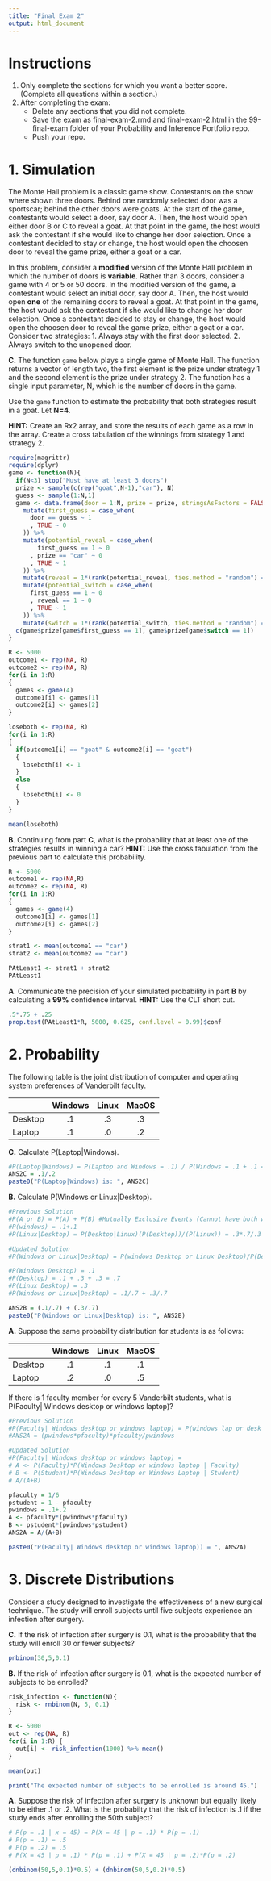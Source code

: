 ```yaml
---
title: "Final Exam 2"
output: html_document
---
```

# Instructions

1. Only complete the sections for which you want a better score.  (Complete all questions within a section.)
2. After completing the exam:
   + Delete any sections that you did not complete.
   + Save the exam as final-exam-2.rmd and final-exam-2.html in the 99-final-exam folder of your Probability and Inference Portfolio repo.
   + Push your repo.
   
# 1. Simulation

The Monte Hall problem is a classic game show.  Contestants on the show where shown three doors.  Behind one randomly selected door was a sportscar; behind the other doors were goats.
At the start of the game, contestants would select a door, say door A.  Then, the host would open either door B or C to reveal a goat.  At that point in the game, the host would ask the contestant if she would like to change her door selection.  Once a contestant decided to stay or change, the host would open the choosen door to reveal the game prize, either a goat or a car.

In this problem, consider a **modified** version of the Monte Hall problem in which the number of doors is **variable**.  Rather than 3 doors, consider a game with 4 or 5 or 50 doors.  In the modified version of the game, a contestant would select an initial door, say door A.  Then, the host would open **one** of the remaining doors to reveal a goat.  At that point in the game, the host would ask the contestant if she would like to change her door selection.  Once a contestant decided to stay or change, the host would open the choosen door to reveal the game prize, either a goat or a car.
Consider two strategies:
  1. Always stay with the first door selected.
  2. Always switch to the unopened door.
  
**C.** The function `game` below plays a single game of Monte Hall.  The function returns a vector of length two, the first element is the prize under strategy 1 and the second element is the prize under strategy 2.  The function has a single input parameter, N, which is the number of doors in the game.

Use the `game` function to estimate the probability that both strategies result in a goat. Let **N=4**.

**HINT:** Create an Rx2 array, and store the results of each game as a row in the array.  Create a cross tabulation of the winnings from strategy 1 and strategy 2.

```r
require(magrittr)
require(dplyr)
game <- function(N){
  if(N<3) stop("Must have at least 3 doors")
  prize <- sample(c(rep("goat",N-1),"car"), N)
  guess <- sample(1:N,1)
  game <- data.frame(door = 1:N, prize = prize, stringsAsFactors = FALSE) %>% 
    mutate(first_guess = case_when(
      door == guess ~ 1
      , TRUE ~ 0
    )) %>% 
    mutate(potential_reveal = case_when(
        first_guess == 1 ~ 0
      , prize == "car" ~ 0
      , TRUE ~ 1
    )) %>% 
    mutate(reveal = 1*(rank(potential_reveal, ties.method = "random") == 3)) %>% 
    mutate(potential_switch = case_when(
      first_guess == 1 ~ 0
      , reveal == 1 ~ 0
      , TRUE ~ 1
    )) %>% 
    mutate(switch = 1*(rank(potential_switch, ties.method = "random") == 3))
  c(game$prize[game$first_guess == 1], game$prize[game$switch == 1])
}
```

```r
R <- 5000
outcome1 <- rep(NA, R)
outcome2 <- rep(NA, R)
for(i in 1:R)
{
  games <- game(4)
  outcome1[i] <- games[1]
  outcome2[i] <- games[2]
}

loseboth <- rep(NA, R)
for(i in 1:R)
{
  if(outcome1[i] == "goat" & outcome2[i] == "goat")
  {
    loseboth[i] <- 1
  }
  else
  {
    loseboth[i] <- 0
  }
}

mean(loseboth)
```


**B**. Continuing from part **C**, what is the probability that at least one of the strategies results in winning a car?
**HINT:** Use the cross tabulation from the previous part to calculate this probability.

```r
R <- 5000
outcome1 <- rep(NA,R)
outcome2 <- rep(NA, R)
for(i in 1:R)
{
  games <- game(4)
  outcome1[i] <- games[1]
  outcome2[i] <- games[2]
}

strat1 <- mean(outcome1 == "car")
strat2 <- mean(outcome2 == "car")

PAtLeast1 <- strat1 + strat2
PAtLeast1
```


**A**. Communicate the precision of your simulated probability in part **B** by calculating a **99\%** confidence interval.
**HINT:** Use the CLT short cut.

```r
.5*.75 + .25
prop.test(PAtLeast1*R, 5000, 0.625, conf.level = 0.99)$conf
```


# 2. Probability

The following table is the joint distribution of computer and operating system preferences of Vanderbilt faculty.

| | Windows | Linux | MacOS |
|:--|:--:|:--:|:--:|
| Desktop | .1 | .3 | .3 |
| Laptop | .1 | .0 | .2 |

**C.** Calculate P(Laptop|Windows).

```r
#P(Laptop|Windows) = P(Laptop and Windows = .1) / P(Windows = .1 + .1 = .2)
ANS2C = .1/.2
paste0("P(Laptop|Windows) is: ", ANS2C)
```


**B.** Calculate P(Windows or Linux|Desktop).

```r
#Previous Solution
#P(A or B) = P(A) + P(B) #Mutually Exclusive Events (Cannot have both windows and linux|desktop)
#P(windows) = .1+.1
#P(Linux|Desktop) = P(Desktop|Linux)(P(Desktop))/(P(Linux)) = .3*.7/.3

#Updated Solution
#P(Windows or Linux|Desktop) = P(windows Desktop or Linux Desktop)/P(Desktop) = P(Windows Desktop)/P(desktop) + P(Linux Desktop)/P(Desktop)

#P(Windows Desktop) = .1
#P(Desktop) = .1 + .3 + .3 = .7
#P(Linux Desktop) = .3
#P(Windows or Linux|Desktop) = .1/.7 + .3/.7

ANS2B = (.1/.7) + (.3/.7)
paste0("P(Windows or Linux|Desktop) is: ", ANS2B)
```

**A.** Suppose the same probability distribution for students is as follows:

| | Windows | Linux | MacOS |
|:--|:--:|:--:|:--:|
| Desktop | .1 | .1 | .1 |
| Laptop | .2 | .0 | .5 |

If there is 1 faculty member for every 5 Vanderbilt students, what is P(Faculty| Windows desktop or windows laptop)?

```r
#Previous Solution
#P(Faculty| Windows desktop or windows laptop) = P(windows lap or desk|faculty)(P(faculty))/(P(windows lap or desk))
#ANS2A = (pwindows*pfaculty)*pfaculty/pwindows

#Updated Solution
#P(Faculty| Windows desktop or windows laptop) = 
# A <- P(Faculty)*P(Windows Desktop or windows laptop | Faculty)
# B <- P(Student)*P(Windows Desktop or Windows Laptop | Student)
# A/(A+B)

pfaculty = 1/6
pstudent = 1 - pfaculty
pwindows = .1+.2
A <- pfaculty*(pwindows*pfaculty)
B <- pstudent*(pwindows*pstudent)
ANS2A = A/(A+B)

paste0("P(Faculty| Windows desktop or windows laptop)) = ", ANS2A)
```


# 3. Discrete Distributions

Consider a study designed to investigate the effectiveness of a new surgical technique. The study will enroll subjects until five subjects experience an infection after surgery.

**C.** If the risk of infection after surgery is 0.1, what is the probability that the study will enroll 30 or fewer subjects?

```r
pnbinom(30,5,0.1)
```

**B.** If the risk of infection after surgery is 0.1, what is the expected number of subjects to be enrolled?

```r
risk_infection <- function(N){
  risk <- rnbinom(N, 5, 0.1)
}

R <- 5000
out <- rep(NA, R)
for(i in 1:R) {
  out[i] <- risk_infection(1000) %>% mean()
}

mean(out)

print("The expected number of subjects to be enrolled is around 45.")
```

**A.** Suppose the risk of infection after surgery is unknown but equally likely to be either .1 or .2.  What is the probabilty that the risk of infection is .1 if the study ends after enrolling the 50th subject?

```r
# P(p = .1 | x = 45) = P(X = 45 | p = .1) * P(p = .1)
# P(p = .1) = .5
# P(p = .2) = .5
# P(X = 45 | p = .1) * P(p = .1) + P(X = 45 | p = .2)*P(p = .2)

(dnbinom(50,5,0.1)*0.5) + (dnbinom(50,5,0.2)*0.5)
```

